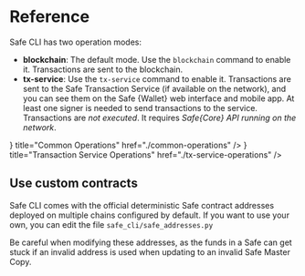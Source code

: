 
# Reference

Safe CLI has two operation modes:

- **blockchain**: The default mode. Use the `blockchain` command to enable it. Transactions are sent to the blockchain.
- **tx-service**: Use the `tx-service` command to enable it. Transactions are sent to the Safe Transaction Service (if available on the network), and you can see them on the Safe \{Wallet\} web interface
and mobile app. At least one signer is needed to send transactions to the service. Transactions are *not executed*. It requires *Safe\{Core\} API running on the network*.

<Cards>
  <Card icon={<Guides />} title="Common Operations" href="./common-operations" />
  <Card icon={<Reference />} title="Transaction Service Operations" href="./tx-service-operations" />
</Cards>

## Use custom contracts

Safe CLI comes with the official deterministic Safe contract addresses deployed on multiple chains configured by default. If you want to use your own, you can edit the file `safe_cli/safe_addresses.py`

Be careful when modifying these addresses, as the funds in a Safe can get stuck if an invalid address is used when updating to an invalid Safe Master Copy.
